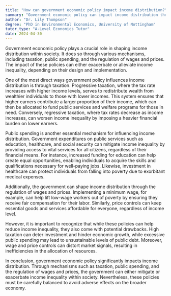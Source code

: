 ```yaml
---
title: "How can government economic policy impact income distribution?"
summary: "Government economic policy can impact income distribution through taxation, public spending, and regulation of wages and prices."
author: "Dr. Lily Thompson"
degree: "PhD in Environmental Economics, University of Nottingham"
tutor_type: "A-Level Economics Tutor"
date: 2024-04-30
---
```


Government economic policy plays a crucial role in shaping income distribution within society. It does so through various mechanisms, including taxation, public spending, and the regulation of wages and prices. The impact of these policies can either exacerbate or alleviate income inequality, depending on their design and implementation.

One of the most direct ways government policy influences income distribution is through taxation. Progressive taxation, where the tax rate increases with higher income levels, serves to redistribute wealth from wealthier individuals to those with lower incomes. This system ensures that higher earners contribute a larger proportion of their income, which can then be allocated to fund public services and welfare programs for those in need. Conversely, regressive taxation, where tax rates decrease as income increases, can worsen income inequality by imposing a heavier financial burden on lower earners.

Public spending is another essential mechanism for influencing income distribution. Government expenditures on public services such as education, healthcare, and social security can mitigate income inequality by providing access to vital services for all citizens, regardless of their financial means. For instance, increased funding for education can help create equal opportunities, enabling individuals to acquire the skills and qualifications necessary for well-paying jobs. Likewise, investment in healthcare can protect individuals from falling into poverty due to exorbitant medical expenses.

Additionally, the government can shape income distribution through the regulation of wages and prices. Implementing a minimum wage, for example, can help lift low-wage workers out of poverty by ensuring they receive fair compensation for their labor. Similarly, price controls can keep essential goods and services affordable for everyone, regardless of income level.

However, it is important to recognize that while these policies can help reduce income inequality, they also come with potential drawbacks. High taxation can deter investment and hinder economic growth, while excessive public spending may lead to unsustainable levels of public debt. Moreover, wage and price controls can distort market signals, resulting in inefficiencies in the allocation of resources.

In conclusion, government economic policy significantly impacts income distribution. Through mechanisms such as taxation, public spending, and the regulation of wages and prices, the government can either mitigate or exacerbate income inequality within society. Nevertheless, these policies must be carefully balanced to avoid adverse effects on the broader economy.
    